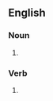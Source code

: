 {{also|thinktanks|think tanks}}

==English==

===Noun===
{{head|en|noun form}}

# {{plural of|think-tank|lang=en}}

===Verb===
{{head|en|verb form}}

# {{en-third-person singular of|think-tank}}